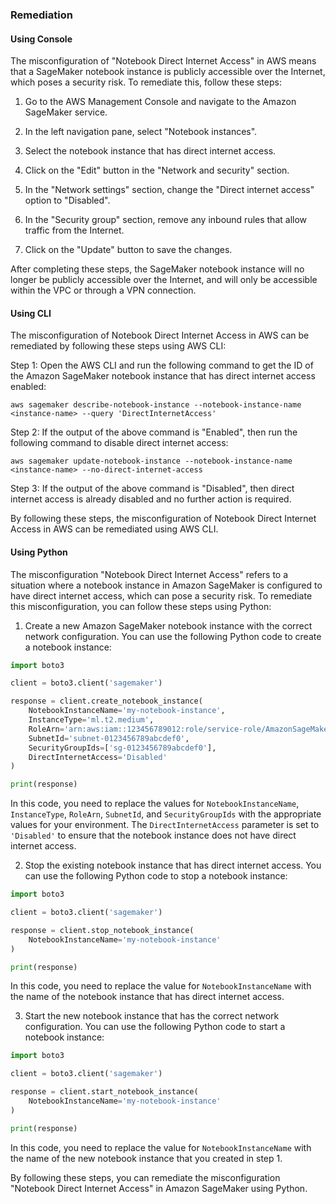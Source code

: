 ### Remediation

#### Using Console

The misconfiguration of "Notebook Direct Internet Access" in AWS means that a SageMaker notebook instance is publicly accessible over the Internet, which poses a security risk. To remediate this, follow these steps:

1. Go to the AWS Management Console and navigate to the Amazon SageMaker service.

2. In the left navigation pane, select "Notebook instances".

3. Select the notebook instance that has direct internet access.

4. Click on the "Edit" button in the "Network and security" section.

5. In the "Network settings" section, change the "Direct internet access" option to "Disabled".

6. In the "Security group" section, remove any inbound rules that allow traffic from the Internet.

7. Click on the "Update" button to save the changes.

After completing these steps, the SageMaker notebook instance will no longer be publicly accessible over the Internet, and will only be accessible within the VPC or through a VPN connection.

#### Using CLI

The misconfiguration of Notebook Direct Internet Access in AWS can be remediated by following these steps using AWS CLI:

Step 1: Open the AWS CLI and run the following command to get the ID of the Amazon SageMaker notebook instance that has direct internet access enabled:

```
aws sagemaker describe-notebook-instance --notebook-instance-name <instance-name> --query 'DirectInternetAccess'
```

Step 2: If the output of the above command is "Enabled", then run the following command to disable direct internet access:

```
aws sagemaker update-notebook-instance --notebook-instance-name <instance-name> --no-direct-internet-access
```

Step 3: If the output of the above command is "Disabled", then direct internet access is already disabled and no further action is required.

By following these steps, the misconfiguration of Notebook Direct Internet Access in AWS can be remediated using AWS CLI.

#### Using Python

The misconfiguration "Notebook Direct Internet Access" refers to a situation where a notebook instance in Amazon SageMaker is configured to have direct internet access, which can pose a security risk. To remediate this misconfiguration, you can follow these steps using Python:

1. Create a new Amazon SageMaker notebook instance with the correct network configuration. You can use the following Python code to create a notebook instance:

```python
import boto3

client = boto3.client('sagemaker')

response = client.create_notebook_instance(
    NotebookInstanceName='my-notebook-instance',
    InstanceType='ml.t2.medium',
    RoleArn='arn:aws:iam::123456789012:role/service-role/AmazonSageMaker-ExecutionRole-20220101T000001',
    SubnetId='subnet-0123456789abcdef0',
    SecurityGroupIds=['sg-0123456789abcdef0'],
    DirectInternetAccess='Disabled'
)

print(response)
```

In this code, you need to replace the values for `NotebookInstanceName`, `InstanceType`, `RoleArn`, `SubnetId`, and `SecurityGroupIds` with the appropriate values for your environment. The `DirectInternetAccess` parameter is set to `'Disabled'` to ensure that the notebook instance does not have direct internet access.

2. Stop the existing notebook instance that has direct internet access. You can use the following Python code to stop a notebook instance:

```python
import boto3

client = boto3.client('sagemaker')

response = client.stop_notebook_instance(
    NotebookInstanceName='my-notebook-instance'
)

print(response)
```

In this code, you need to replace the value for `NotebookInstanceName` with the name of the notebook instance that has direct internet access.

3. Start the new notebook instance that has the correct network configuration. You can use the following Python code to start a notebook instance:

```python
import boto3

client = boto3.client('sagemaker')

response = client.start_notebook_instance(
    NotebookInstanceName='my-notebook-instance'
)

print(response)
```

In this code, you need to replace the value for `NotebookInstanceName` with the name of the new notebook instance that you created in step 1.

By following these steps, you can remediate the misconfiguration "Notebook Direct Internet Access" in Amazon SageMaker using Python.

